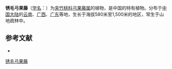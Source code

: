 {{Speciesbox
| name = 锈毛弓果藤
| status = 
| status_system = 
| image =
| genus = Toxocarpus
| species = fuscus
| authority = Tsiang in Sunyatsenia
}}

'''锈毛弓果藤'''（[[学名|学名]]：{{lang|la|''Toxocarpus fuscus''}}）为[[夹竹桃科|夹竹桃科]][[弓果藤属|弓果藤属]]的植物，是中国的特有植物。分布于[[中国大陆|中国大陆]]的[[云南|云南]]、[[广西|广西]]、[[广东|广东]]等地，生长于海拔580米至1,500米的地区，常生于山地疏林中。

== 参考文献 ==
<div class="references-small">
* {{cite web| url =http://www.bioinfo.cn/db05/KmzwSpecies.php?action=view&id=1680| title =锈毛弓果藤| work =《中国高等植物数据库全库》| publisher =中国科学院微生物研究所| author =昆明植物研究所| accessdate =2009-02-22| deadurl =yes| archiveurl =https://web.archive.org/web/20160305055644/http://www.bioinfo.cn/db05/KmzwSpecies.php?action=view&id=1680| archivedate =2016-03-05}}
</div>
{{Taxonbar|from=Q15225629}}

[[Category:弓果藤属|锈毛弓果藤]]


{{植物小作品}}